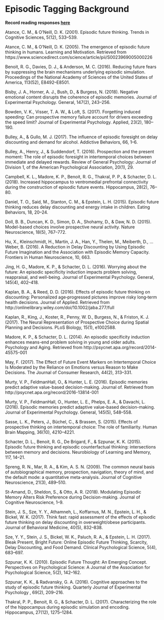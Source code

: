 # Episodic Tagging Background

**Record reading responses [here](https://docs.google.com/spreadsheets/d/1rvgFBIHkx0lYMrKbI0QLT9KvEoggyIo54hlFbpklYrU/edit?usp=sharing)**

Atance, C. M., & O’Neill, D. K. (2001). Episodic future thinking. Trends in Cognitive Sciences, 5(12), 533–539.

Atance, C. M., & O’Neill, D. K. (2005). The emergence of episodic future thinking in humans. Learning and Motivation. Retrieved from https://www.sciencedirect.com/science/article/pii/S0023969005000226

Benoit, R. G., Davies, D. J., & Anderson, M. C. (2016). Reducing future fears by suppressing the brain mechanisms underlying episodic simulation. Proceedings of the National Academy of Sciences of the United States of America, 113(52), E8492–E8501.

Bisby, J. A., Horner, A. J., Bush, D., & Burgess, N. (2018). Negative emotional content disrupts the coherence of episodic memories. Journal of Experimental Psychology. General, 147(2), 243–256.

Bowden, V. K., Visser, T. A. W., & Loft, S. (2017). Forgetting induced speeding: Can prospective memory failure account for drivers exceeding the speed limit? Journal of Experimental Psychology. Applied, 23(2), 180–190.

Bulley, A., & Gullo, M. J. (2017). The influence of episodic foresight on delay discounting and demand for alcohol. Addictive Behaviors, 66, 1–6.

Bulley, A., Henry, J., & Suddendorf, T. (2016). Prospection and the present moment: The role of episodic foresight in intertemporal choices between immediate and delayed rewards. Review of General Psychology: Journal of Division 1, of the American Psychological Association, 20(1), 29.

Campbell, K. L., Madore, K. P., Benoit, R. G., Thakral, P. P., & Schacter, D. L. (2018). Increased hippocampus to ventromedial prefrontal connectivity during the construction of episodic future events. Hippocampus, 28(2), 76–80.

Daniel, T. O., Said, M., Stanton, C. M., & Epstein, L. H. (2015). Episodic future thinking reduces delay discounting and energy intake in children. Eating Behaviors, 18, 20–24.

Doll, B. B., Duncan, K. D., Simon, D. A., Shohamy, D., & Daw, N. D. (2015). Model-based choices involve prospective neural activity. Nature Neuroscience, 18(5), 767–772.

Hu, X., Kleinschmidt, H., Martin, J. A., Han, Y., Thelen, M., Meiberth, D., … Weber, B. (2016). A Reduction in Delay Discounting by Using Episodic Future Imagination and the Association with Episodic Memory Capacity. Frontiers in Human Neuroscience, 10, 663.

Jing, H. G., Madore, K. P., & Schacter, D. L. (2016). Worrying about the future: An episodic specificity induction impacts problem solving, reappraisal, and well-being. Journal of Experimental Psychology. General, 145(4), 402–418.

Kaplan, B. A., & Reed, D. D. (2016). Effects of episodic future thinking on discounting: Personalized age‐progressed pictures improve risky long‐term health decisions. Journal of Applied. Retrieved from http://onlinelibrary.wiley.com/doi/10.1002/jaba.277/full

Kaplan, R., King, J., Koster, R., Penny, W. D., Burgess, N., & Friston, K. J. (2017). The Neural Representation of Prospective Choice during Spatial Planning and Decisions. PLoS Biology, 15(1), e1002588.

Madore, K. P., & Schacter, D. L. (2014). An episodic specificity induction enhances means-end problem solving in young and older adults. Psychology and Aging. Retrieved from http://psycnet.apa.org/record/2014-45575-001

May, F. (2017). The Effect of Future Event Markers on Intertemporal Choice Is Moderated by the Reliance on Emotions versus Reason to Make Decisions. The Journal of Consumer Research, 44(2), 313–331.

Murty, V. P., FeldmanHall, O., & Hunter, L. E. (2016). Episodic memories predict adaptive value-based decision-making. Journal of. Retrieved from http://psycnet.apa.org/record/2016-13814-001

Murty, V. P., FeldmanHall, O., Hunter, L. E., Phelps, E. A., & Davachi, L. (2016). Episodic memories predict adaptive value-based decision-making. Journal of Experimental Psychology. General, 145(5), 548–558.

Sasse, L. K., Peters, J., Büchel, C., & Brassen, S. (2015). Effects of prospective thinking on intertemporal choice: The role of familiarity. Human Brain Mapping, 36(10), 4210–4221.

Schacter, D. L., Benoit, R. G., De Brigard, F., & Szpunar, K. K. (2015). Episodic future thinking and episodic counterfactual thinking: intersections between memory and decisions. Neurobiology of Learning and Memory, 117, 14–21.

Spreng, R. N., Mar, R. A., & Kim, A. S. N. (2009). The common neural basis of autobiographical memory, prospection, navigation, theory of mind, and the default mode: a quantitative meta-analysis. Journal of Cognitive Neuroscience, 21(3), 489–510.

St-Amand, D., Sheldon, S., & Otto, A. R. (2018). Modulating Episodic Memory Alters Risk Preference during Decision-making. Journal of Cognitive Neuroscience, 1–9.

Stein, J. S., Sze, Y. Y., Athamneh, L., Koffarnus, M. N., Epstein, L. H., & Bickel, W. K. (2017). Think fast: rapid assessment of the effects of episodic future thinking on delay discounting in overweight/obese participants. Journal of Behavioral Medicine, 40(5), 832–838.

Sze, Y. Y., Stein, J. S., Bickel, W. K., Paluch, R. A., & Epstein, L. H. (2017). Bleak Present, Bright Future: Online Episodic Future Thinking, Scarcity, Delay Discounting, and Food Demand. Clinical Psychological Science, 5(4), 683–697.

Szpunar, K. K. (2010). Episodic Future Thought: An Emerging Concept. Perspectives on Psychological Science: A Journal of the Association for Psychological Science, 5(2), 142–162.

Szpunar, K. K., & Radvansky, G. A. (2016). Cognitive approaches to the study of episodic future thinking. Quarterly Journal of Experimental Psychology , 69(2), 209–216.

Thakral, P. P., Benoit, R. G., & Schacter, D. L. (2017). Characterizing the role of the hippocampus during episodic simulation and encoding. Hippocampus, 27(12), 1275–1284.
